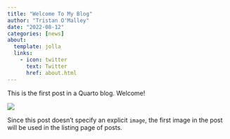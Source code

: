 ```yaml
---
title: "Welcome To My Blog"
author: "Tristan O'Malley"
date: "2022-08-12"
categories: [news]
about:
  template: jolla
  links:
    - icon: twitter
      text: Twitter
      href: about.html
---
```


This is the first post in a Quarto blog. Welcome!

![](thumbnail.jpg)

Since this post doesn't specify an explicit `image`, the first image in the post will be used in the listing page of posts.